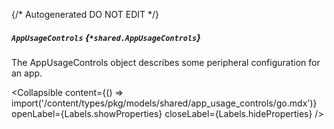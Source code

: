 {/* Autogenerated DO NOT EDIT  */}

##### `AppUsageControls` *{`*shared.AppUsageControls`}*
The AppUsageControls object describes some peripheral configuration for an app.

<Collapsible content={() => import('/content/types/pkg/models/shared/app_usage_controls/go.mdx')} openLabel={Labels.showProperties} closeLabel={Labels.hideProperties} />




